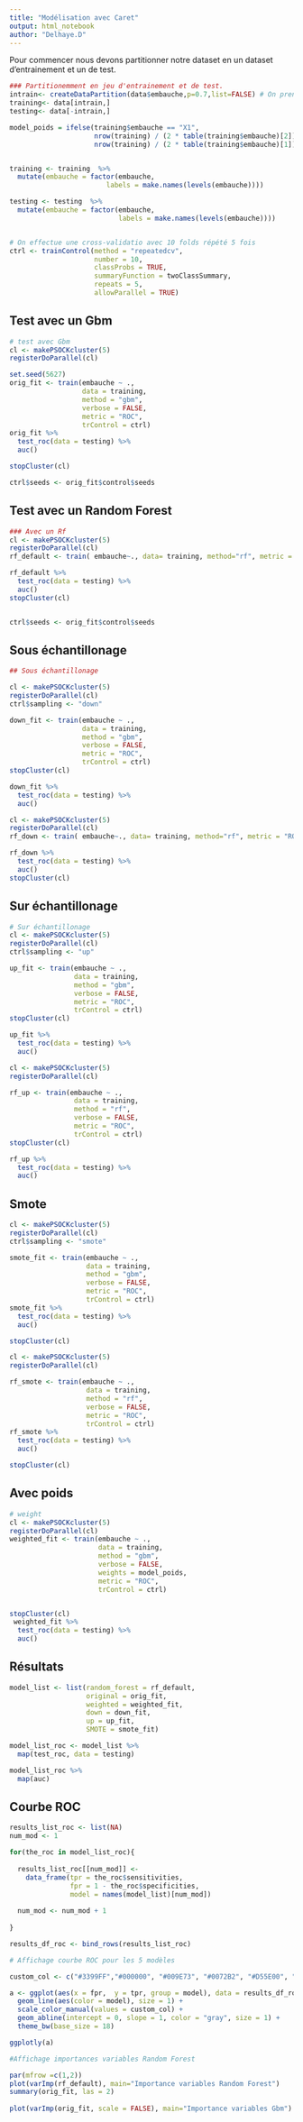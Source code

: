 ```yaml
---
title: "Modélisation avec Caret"
output: html_notebook
author: "Delhaye.D"
---
```



Pour commencer nous devons partitionner notre dataset en un dataset d'entrainement et un de test. 

```r
### Partitionemment en jeu d'entrainement et de test. 
intrain<- createDataPartition(data$embauche,p=0.7,list=FALSE) # On prend 70% en jeu d'entrainement 
training<- data[intrain,]
testing<- data[-intrain,]

model_poids = ifelse(training$embauche == "X1", 
                     nrow(training) / (2 * table(training$embauche)[2]),
                     nrow(training) / (2 * table(training$embauche)[1]))


training <- training  %>% 
  mutate(embauche = factor(embauche, 
                        labels = make.names(levels(embauche))))

testing <- testing  %>% 
  mutate(embauche = factor(embauche, 
                           labels = make.names(levels(embauche))))


# On effectue une cross-validatio avec 10 folds répété 5 fois
ctrl <- trainControl(method = "repeatedcv",
                     number = 10,
                     classProbs = TRUE,
                     summaryFunction = twoClassSummary,
                     repeats = 5,
                     allowParallel = TRUE)
```



## Test avec un Gbm 

```r
# test avec Gbm
cl <- makePSOCKcluster(5)
registerDoParallel(cl)

set.seed(5627)
orig_fit <- train(embauche ~ .,
                  data = training,
                  method = "gbm",
                  verbose = FALSE,
                  metric = "ROC",
                  trControl = ctrl)
orig_fit %>%
  test_roc(data = testing) %>%
  auc()

stopCluster(cl)

ctrl$seeds <- orig_fit$control$seeds
```

## Test avec un Random Forest



```r
### Avec un Rf 
cl <- makePSOCKcluster(5)
registerDoParallel(cl)
rf_default <- train( embauche~., data= training, method="rf", metric = "ROC", trControl = ctrl)

rf_default %>%
  test_roc(data = testing) %>%
  auc()
stopCluster(cl)


ctrl$seeds <- orig_fit$control$seeds
```


## Sous échantillonage 
```r
## Sous échantillonage

cl <- makePSOCKcluster(5)
registerDoParallel(cl)
ctrl$sampling <- "down"

down_fit <- train(embauche ~ .,
                  data = training,
                  method = "gbm",
                  verbose = FALSE,
                  metric = "ROC",
                  trControl = ctrl)
stopCluster(cl)

down_fit %>%
  test_roc(data = testing) %>%
  auc()
```



```r
cl <- makePSOCKcluster(5)
registerDoParallel(cl)
rf_down <- train( embauche~., data= training, method="rf", metric = "ROC", trControl = ctrl)

rf_down %>%
  test_roc(data = testing) %>%
  auc()
stopCluster(cl)
```


## Sur échantillonage
```r
# Sur échantillonage
cl <- makePSOCKcluster(5)
registerDoParallel(cl)
ctrl$sampling <- "up"

up_fit <- train(embauche ~ .,
                data = training,
                method = "gbm",
                verbose = FALSE,
                metric = "ROC",
                trControl = ctrl)
stopCluster(cl)

up_fit %>%
  test_roc(data = testing) %>%
  auc()
```


```r
cl <- makePSOCKcluster(5)
registerDoParallel(cl)

rf_up <- train(embauche ~ .,
                data = training,
                method = "rf",
                verbose = FALSE,
                metric = "ROC",
                trControl = ctrl)
stopCluster(cl)

rf_up %>%
  test_roc(data = testing) %>%
  auc()
```


## Smote 

```r
cl <- makePSOCKcluster(5)
registerDoParallel(cl)
ctrl$sampling <- "smote"

smote_fit <- train(embauche ~ .,
                   data = training,
                   method = "gbm",
                   verbose = FALSE,
                   metric = "ROC",
                   trControl = ctrl)
smote_fit %>%
  test_roc(data = testing) %>%
  auc()

stopCluster(cl)
```


```r
cl <- makePSOCKcluster(5)
registerDoParallel(cl)

rf_smote <- train(embauche ~ .,
                   data = training,
                   method = "rf",
                   verbose = FALSE,
                   metric = "ROC",
                   trControl = ctrl)
rf_smote %>%
  test_roc(data = testing) %>%
  auc()

stopCluster(cl)
```

## Avec poids

```r
# weight
cl <- makePSOCKcluster(5)
registerDoParallel(cl)
weighted_fit <- train(embauche ~ .,
                      data = training,
                      method = "gbm",
                      verbose = FALSE,
                      weights = model_poids,
                      metric = "ROC",
                      trControl = ctrl)


stopCluster(cl)
 weighted_fit %>%
  test_roc(data = testing) %>%
  auc()
```

## Résultats
```r
model_list <- list(random_forest = rf_default,
                   original = orig_fit,
                   weighted = weighted_fit,
                   down = down_fit,
                   up = up_fit,
                   SMOTE = smote_fit)

model_list_roc <- model_list %>%
  map(test_roc, data = testing)

model_list_roc %>%
  map(auc)
```


## Courbe ROC 

```r
results_list_roc <- list(NA)
num_mod <- 1

for(the_roc in model_list_roc){
  
  results_list_roc[[num_mod]] <- 
    data_frame(tpr = the_roc$sensitivities,
               fpr = 1 - the_roc$specificities,
               model = names(model_list)[num_mod])
  
  num_mod <- num_mod + 1
  
}

results_df_roc <- bind_rows(results_list_roc)

# Affichage courbe ROC pour les 5 modèles 

custom_col <- c("#3399FF","#000000", "#009E73", "#0072B2", "#D55E00", "#CC79A7")

a <- ggplot(aes(x = fpr,  y = tpr, group = model), data = results_df_roc) +
  geom_line(aes(color = model), size = 1) +
  scale_color_manual(values = custom_col) +
  geom_abline(intercept = 0, slope = 1, color = "gray", size = 1) +
  theme_bw(base_size = 18)

ggplotly(a)
```



```r
#Affichage importances variables Random Forest

par(mfrow =c(1,2))
plot(varImp(rf_default), main="Importance variables Random Forest")
summary(orig_fit, las = 2)
  
plot(varImp(orig_fit, scale = FALSE), main="Importance variables Gbm")
```


